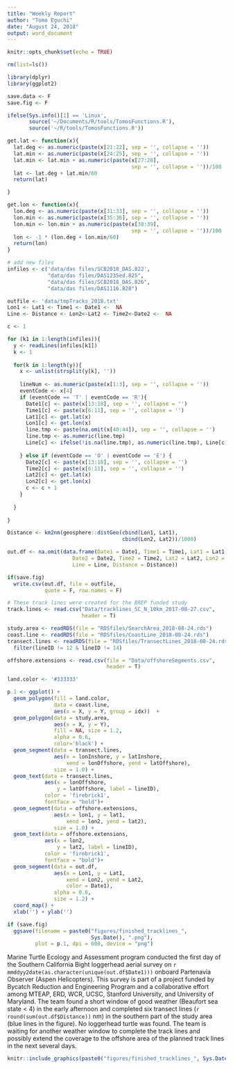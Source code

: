 ```yaml
---
title: "Weekly Report"
author: "Tomo Eguchi"
date: "August 24, 2018"
output: word_document
---
```


```r
knitr::opts_chunk$set(echo = TRUE)

rm(list=ls())

library(dplyr)
library(ggplot2)

save.data <- F
save.fig <- F

ifelse(Sys.info()[1] == 'Linux',
       source('~/Documents/R/tools/TomosFunctions.R'),
       source('~/R/tools/TomosFunctions.R'))

get.lat <- function(x){
  lat.deg <- as.numeric(paste(x[21:22], sep = '', collapse = ''))
  lat.min <- as.numeric(paste(x[24:25], sep = '', collapse = ''))
  lat.min <- lat.min + as.numeric(paste(x[27:28],
                                        sep = '', collapse = ''))/100
  lat <- lat.deg + lat.min/60
  return(lat)

}

get.lon <- function(x){
  lon.deg <- as.numeric(paste(x[31:33], sep = '', collapse = ''))
  lon.min <- as.numeric(paste(x[35:36], sep = '', collapse = ''))
  lon.min <- lon.min + as.numeric(paste(x[38:39],
                                        sep = '', collapse = ''))/100
  lon <- -1 * (lon.deg + lon.min/60)
  return(lon)
}
```

```r
# add new files
infiles <- c('data/das files/SCB2018_DAS.822',
             "data/das files/DAS1235ed.825",
             "data/das files/SCB2018_DAS.826",
             "data/das files/DAS1116.828")

outfile <- 'data/tmpTracks_2018.txt'
Lon1 <- Lat1 <- Time1 <- Date1 <-  NA
Line <- Distance <- Lon2<-Lat2 <- Time2<-Date2 <-  NA

c <- 1

for (k1 in 1:length(infiles)){
  y <- readLines(infiles[k1])
  k <- 1
  
  for(k in 1:length(y)){
    x <- unlist(strsplit(y[k], ''))
    
    lineNum <- as.numeric(paste(x[1:3], sep = '', collapse = ''))
    eventCode <- x[4]
    if (eventCode == 'T' | eventCode == 'R'){
      Date1[c] <- paste(x[13:18], sep = '', collapse = '')
      Time1[c] <- paste(x[6:11], sep = '', collapse = '')
      Lat1[c] <- get.lat(x)
      Lon1[c] <- get.lon(x)
      line.tmp <- paste(na.omit(x[40:44]), sep = '', collapse = '')
      line.tmp <- as.numeric(line.tmp)
      Line[c] <- ifelse(!is.na(line.tmp), as.numeric(line.tmp), Line[c-1])
      
    } else if (eventCode == 'O' | eventCode == 'E') {
      Date2[c] <- paste(x[13:18], sep = '', collapse = '')
      Time2[c] <- paste(x[6:11], sep = '', collapse = '')
      Lat2[c] <- get.lat(x)
      Lon2[c] <- get.lon(x)
      c <- c + 1
    }
    
  }
  
}

Distance <- km2nm(geosphere::distGeo(cbind(Lon1, Lat1),
                                     cbind(Lon2, Lat2))/1000)

out.df <- na.omit(data.frame(Date1 = Date1, Time1 = Time1, Lat1 = Lat1, Lon1 = Lon1,
                     Date2 = Date2, Time2 = Time2, Lat2 = Lat2, Lon2 = Lon2,
                     Line = Line, Distance = Distance))

if(save.fig)
  write.csv(out.df, file = outfile,
            quote = F, row.names = F)
```

```r

# These track lines were created for the BREP funded study 
track.lines <- read.csv("Data/tracklines_SC_N_10km_2017-08-27.csv",
                        header = T)

study.area <- readRDS(file = "RDSfiles/SearchArea_2018-08-24.rds")
coast.line <- readRDS(file = "RDSfiles/CoastLine_2018-08-24.rds")
transect.lines <- readRDS(file = "RDSfiles/TransectLines_2018-08-24.rds") %>%
  filter(lineID != 12 & lineID != 14)

offshore.extensions <- read.csv(file = "Data/offshoreSegments.csv",
                                header = T)
```

```r
land.color <- '#333333'

p.1 <- ggplot() +
  geom_polygon(fill = land.color,
               data = coast.line,
               aes(x = X, y = Y, group = idx))  +
  geom_polygon(data = study.area,
               aes(x = X, y = Y),
               fill = NA, size = 1.2,
               alpha = 0.6,
               color='black') +
  geom_segment(data = transect.lines,
               aes(x = lonInshore, y = latInshore,
                   xend = lonOffshore, yend = latOffshore),
               size = 1.0) +
  geom_text(data = transect.lines,
            aes(x = lonOffshore,
                y = latOffshore, label = lineID),
            color = 'firebrick1',
            fontface = "bold")+
  geom_segment(data = offshore.extensions,
               aes(x = lon1, y = lat1,
                   xend = lon2, yend = lat2),
               size = 1.0) +
  geom_text(data = offshore.extensions,
            aes(x = lon2,
                y = lat2, label = lineID),
            color = 'firebrick1',
            fontface = "bold")+
  geom_segment(data = out.df,
               aes(x = Lon1, y = Lat1,
                   xend = Lon2, yend = Lat2,
                   color = Date1),
               alpha = 0.6,
               size = 1.2) +
  coord_map() +
  xlab('') + ylab('')

if (save.fig)
  ggsave(filename = paste0("figures/finished_tracklines_",
                           Sys.Date(), ".png"),
         plot = p.1, dpi = 600, device = "png")

```

Marine Turtle Ecology and Assessment program conducted the first day of the Southern California Bight loggerhead aerial survey on ```r mmddyy2date(as.character(unique(out.df$Date1)))``` onboard Partenavia Observer (Aspen Helicopters). This survey is part of a project funded by Bycatch Reduction and Engineering Program and a collaborative effort among MTEAP, ERD, WCR, UCSC, Stanford University, and University of Maryland.  The team found a short window of good weather (Beaufort sea state < 4) in the early afternoon and completed six transect lines (```r round(sum(out.df$Distance))``` nm) in the southern part of the study area (blue lines in the figure). No loggerhead turtle was found. The team is waiting for another weather window to complete the track lines and possibly extend the coverage to the offshore area of the planned track lines in the next several days.

```r
knitr::include_graphics(paste0("figures/finished_tracklines_", Sys.Date(), ".png"))
```
